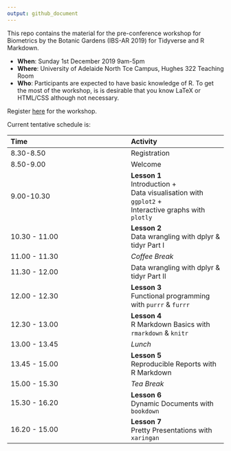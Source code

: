 ```yaml
---
output: github_document
---
```


<!-- README.md is generated from README.Rmd. Please edit that file -->

This repo contains the material for the pre-conference workshop for Biometrics by the Botanic Gardens (IBS-AR 2019) for Tidyverse and R Markdown.

* **When**: Sunday 1st December 2019 9am-5pm
* **Where**: University of Adelaide North Tce Campus, Hughes 322 Teaching Room
* **Who**: Participants are expected to have basic knowledge of R. To get the most of the workshop, is is desirable that you know LaTeX or HTML/CSS although not necessary.

Register [here](https://ausbiometric2019.org/registration/) for the workshop.

Current tentative schedule is:

Time | Activity 
:----|:---
8.30-8.50 | Registration
8.50-9.00 | Welcome 
9.00-10.30 | **Lesson 1**<Br> Introduction +<br>Data visualisation with `ggplot2` +<br>Interactive graphs with `plotly`
10.30 - 11.00 | **Lesson 2**<br>Data wrangling with dplyr & tidyr Part I
11.00 - 11.30 | *Coffee Break*
11.30 - 12.00 | Data wrangling with dplyr & tidyr Part II
12.00 - 12.30 | **Lesson 3**<br> Functional programming with `purrr` & `furrr`
12.30 - 13.00 | **Lesson 4**<br>R Markdown Basics with `rmarkdown` & `knitr`
13.00 - 13.45 | *Lunch*
13.45 - 15.00 | **Lesson 5** <br> Reproducible Reports with R Markdown 
15.00 - 15.30 | *Tea Break*
15.30 - 16.20 | **Lesson 6**<br> Dynamic Documents with `bookdown`
16.20 - 15.00 | **Lesson 7**<br>Pretty Presentations with `xaringan`

